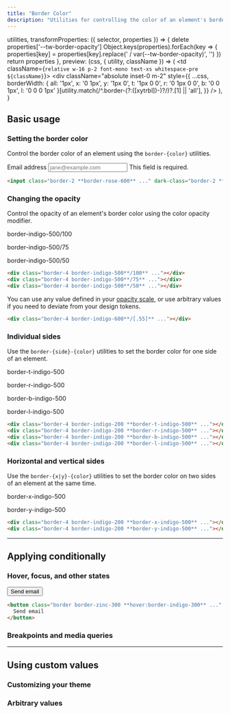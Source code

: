 ```yaml
---
title: "Border Color"
description: "Utilities for controlling the color of an element's borders."
---
```



  utilities,
  transformProperties: ({ selector, properties }) => {
    delete properties['--tw-border-opacity']
    Object.keys(properties).forEach(key => {
      properties[key] = properties[key].replace(' / var(--tw-border-opacity)', '')
    })
    return properties
  },
  preview: (css, { utility, className }) => (
    <td className={`relative w-16 p-2 font-mono text-xs whitespace-pre ${className}`}>
      <div
        className="absolute inset-0 m-2"
        style={{
          ...css,
          borderWidth: {
            all: '1px',
            x: '0 1px',
            y: '1px 0',
            t: '1px 0 0',
            r: '0 1px 0 0',
            b: '0 0 1px',
            l: '0 0 0 1px'
          }[utility.match(/^\.border-(?:([xytrbl])-)?/)?.[1] || 'all'],
        }}
      />
    </td>
  ),
}

## Basic usage

### Setting the border color

Control the border color of an element using the `border-{color}` utilities.

<Example>
  <div class="max-w-xs mx-auto space-y-1">
    <label>
      <span class="text-zinc-900 dark:text-zinc-200 text-sm font-medium">Email address</span>
      <input type="text" placeholder="jane@example.com" class="font-sans block text-sm leading-5 w-full py-2 px-3 border-2 border-rose-600 text-zinc-500 rounded-lg shadow-sm focus:outline-none focus:ring focus:ring-rose-200 focus:border-rose-500 dark:text-zinc-400 dark:placeholder:text-zinc-600 dark:bg-zinc-900 dark:border-rose-500 dark:focus:ring-rose-900 dark:focus:border-rose-600" />
    </label>
    <span class="text-rose-600 dark:text-rose-500 text-sm">This field is required.</span>
  </div>
</Example>

```html
<input class="border-2 **border-rose-600** ..." dark-class="border-2 **border-rose-500** ...">
```

### Changing the opacity

Control the opacity of an element's border color using the color opacity modifier.

<Example>
  <div class="grid lg:grid-cols-3 gap-4 text-white text-sm text-center font-bold leading-6">
    <div class="flex flex-col items-center shrink-0">
      <p class="font-medium text-sm text-zinc-500 font-mono text-center mb-3 dark:text-zinc-400">border-indigo-500/100</p>
      <div class="p-4 shadow-sm bg-white dark:bg-zinc-900 w-16 h-16 border-indigo-500/100 border-4"></div>
    </div>
    <div class="flex flex-col items-center shrink-0">
      <p class="font-medium text-sm text-zinc-500 font-mono text-center mb-3 dark:text-zinc-400">border-indigo-500/75</p>
      <div class="p-4 shadow-sm bg-white dark:bg-zinc-900 w-16 h-16 border-indigo-500/75 border-4"></div>
    </div>
    <div class="flex flex-col items-center shrink-0">
      <p class="font-medium text-sm text-zinc-500 font-mono text-center mb-3 dark:text-zinc-400">border-indigo-500/50</p>
      <div class="p-4 shadow-sm bg-white dark:bg-zinc-900 w-16 h-16 border-indigo-500/50 border-4"></div>
    </div>
  </div>
</Example>

```html
<div class="border-4 border-indigo-500**/100** ..."></div>
<div class="border-4 border-indigo-500**/75** ..."></div>
<div class="border-4 border-indigo-500**/50** ..."></div>
```

You can use any value defined in your [opacity scale](/docs/opacity), or use arbitrary values if you need to deviate from your design tokens.

```html
<div class="border-4 border-indigo-600**/[.55]** ..."></div>
```

### Individual sides

Use the `border-{side}-{color}` utilities to set the border color for one side of an element.

<Example>
  <div class="flex flex-col sm:flex-row items-center justify-around gap-4 text-white text-sm text-center font-bold leading-6">
    <div class="flex flex-col items-center shrink-0">
      <p class="font-medium text-sm text-zinc-500 font-mono text-center mb-3 dark:text-zinc-400">border-t-indigo-500</p>
      <div class="p-4 shadow-sm bg-white dark:bg-zinc-900 ring-1 ring-zinc-900/5 w-16 h-16 border-indigo-200 dark:border-indigo-600/20 border-4 border-t-indigo-500 dark:border-t-indigo-500"></div>
    </div>
    <div class="flex flex-col items-center shrink-0">
      <p class="font-medium text-sm text-zinc-500 font-mono text-center mb-3 dark:text-zinc-400">border-r-indigo-500</p>
      <div class="p-4 shadow-sm bg-white dark:bg-zinc-900 ring-1 ring-zinc-900/5 w-16 h-16 border-indigo-200 dark:border-indigo-600/20 border-4 border-r-indigo-500 dark:border-r-indigo-500"></div>
    </div>
    <div class="flex flex-col items-center shrink-0">
      <p class="font-medium text-sm text-zinc-500 font-mono text-center mb-3 dark:text-zinc-400">border-b-indigo-500</p>
      <div class="p-4 shadow-sm bg-white dark:bg-zinc-900 ring-1 ring-zinc-900/5 w-16 h-16 border-indigo-200 dark:border-indigo-600/20 border-4 border-b-indigo-500 dark:border-b-indigo-500"></div>
    </div>
    <div class="flex flex-col items-center shrink-0">
      <p class="font-medium text-sm text-zinc-500 font-mono text-center mb-3 dark:text-zinc-400">border-l-indigo-500</p>
      <div class="p-4 shadow-sm bg-white dark:bg-zinc-900 ring-1 ring-zinc-900/5 w-16 h-16 border-indigo-200 dark:border-indigo-600/20 border-4 border-l-indigo-500 dark:border-l-indigo-500"></div>
    </div>
  </div>
</Example>

```html
<div class="border-4 border-indigo-200 **border-t-indigo-500** ..."></div>
<div class="border-4 border-indigo-200 **border-r-indigo-500** ..."></div>
<div class="border-4 border-indigo-200 **border-b-indigo-500** ..."></div>
<div class="border-4 border-indigo-200 **border-l-indigo-500** ..."></div>
```

### Horizontal and vertical sides

Use the `border-{x|y}-{color}` utilities to set the border color on two sides of an element at the same time.

<Example>
  <div class="flex flex-col sm:flex-row items-center justify-around gap-4 text-white text-sm text-center font-bold leading-6">
    <div class="flex flex-col items-center shrink-0">
      <p class="font-medium text-sm text-zinc-500 font-mono text-center mb-3 dark:text-zinc-400">border-x-indigo-500</p>
      <div class="p-4 shadow-sm bg-white dark:bg-zinc-900 ring-1 ring-zinc-900/5 w-16 h-16 border-indigo-200 dark:border-indigo-600/20 border-4 border-x-indigo-500 dark:border-x-indigo-500"></div>
    </div>
    <div class="flex flex-col items-center shrink-0">
      <p class="font-medium text-sm text-zinc-500 font-mono text-center mb-3 dark:text-zinc-400">border-y-indigo-500</p>
      <div class="p-4 shadow-sm bg-white dark:bg-zinc-900 ring-1 ring-zinc-900/5 w-16 h-16 border-indigo-200 dark:border-indigo-600/20 border-4 border-y-indigo-500 dark:border-y-indigo-500"></div>
    </div>
  </div>
</Example>

```html
<div class="border-4 border-indigo-200 **border-x-indigo-500** ..."></div>
<div class="border-4 border-indigo-200 **border-y-indigo-500** ..."></div>
```

---

## <Heading ignore>Applying conditionally</Heading>

### <Heading ignore>Hover, focus, and other states</Heading>

<HoverFocusAndOtherStates featuredClass="border-gray-500">

<Example hint="Try hovering over the text to see the expected behaviour">
  <div class="grid place-content-center text-white text-sm text-center font-bold leading-6">
    <button class="px-4 py-2 font-semibold text-sm bg-white dark:bg-zinc-700 text-zinc-700 dark:text-white border border-zinc-300 dark:border-zinc-600 hover:border-indigo-300 dark:hover:border-zinc-400 rounded-md shadow-sm">Send email</button>
  </div>
</Example>

```html
<button class="border border-zinc-300 **hover:border-indigo-300** ..." dark-class="border border-zinc-300 **hover:border-zinc-400** ...">
  Send email
</button>
```

</HoverFocusAndOtherStates>

### <Heading ignore>Breakpoints and media queries</Heading>

<BreakpointsAndMediaQueries defaultClass="border-zinc-500" featuredClass="border-green-500" element="button" />

---

## Using custom values

### Customizing your theme

<CustomizePluginColors name="border" configKey="borderColor" />

### Arbitrary values

<ArbitraryValues property="border-color" featuredClass="border-[#243c5a]" element="button" />
